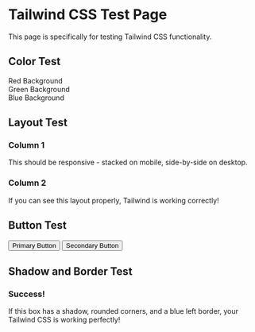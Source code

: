 # Tailwind CSS Test Page

This page is specifically for testing Tailwind CSS functionality.

<div className="space-y-6">

## Color Test
<div className="grid grid-cols-3 gap-4">
  <div className="bg-red-500 text-white p-4 rounded-lg text-center">
    Red Background
  </div>
  <div className="bg-green-500 text-white p-4 rounded-lg text-center">
    Green Background
  </div>
  <div className="bg-blue-500 text-white p-4 rounded-lg text-center">
    Blue Background
  </div>
</div>

## Layout Test
<div className="flex flex-col md:flex-row gap-4 mt-6">
  <div className="flex-1 bg-gray-100 p-6 rounded-lg">
    <h3 className="text-xl font-bold mb-3">Column 1</h3>
    <p className="text-gray-700">This should be responsive - stacked on mobile, side-by-side on desktop.</p>
  </div>
  <div className="flex-1 bg-gray-200 p-6 rounded-lg">
    <h3 className="text-xl font-bold mb-3">Column 2</h3>
    <p className="text-gray-700">If you can see this layout properly, Tailwind is working correctly!</p>
  </div>
</div>

## Button Test
<div className="flex gap-4 mt-6">
  <button className="bg-blue-500 hover:bg-blue-700 text-white font-bold py-2 px-4 rounded transition-colors">
    Primary Button
  </button>
  <button className="bg-transparent hover:bg-blue-500 text-blue-700 font-semibold hover:text-white py-2 px-4 border border-blue-500 hover:border-transparent rounded transition-colors">
    Secondary Button
  </button>
</div>

## Shadow and Border Test
<div className="mt-6 p-6 bg-white shadow-lg rounded-lg border-l-4 border-blue-500">
  <h3 className="text-lg font-semibold text-gray-900 mb-2">Success!</h3>
  <p className="text-gray-700">If this box has a shadow, rounded corners, and a blue left border, your Tailwind CSS is working perfectly!</p>
</div>

</div>